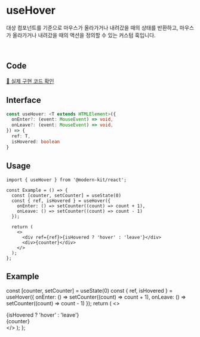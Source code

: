 
# useHover

대상 컴포넌트를 기준으로 마우스가 올라가거나 내려갔을 때의 상태를 반환하고, 마우스가 올라가거나 내려갔을 때의 액션을 정의할 수 있는 커스텀 훅입니다.

<br />

## Code
[🔗 실제 구현 코드 확인](https://github.com/modern-agile-team/modern-kit/blob/main/packages/react/src/hooks/useHover/index.ts)

## Interface
```ts title="typescript"
const useHover: <T extends HTMLElement>({
  onEnter?: (event: MouseEvent) => void,
  onLeave?: (event: MouseEvent) => void,
}) => {
  ref: T,
  isHovered: boolean
}
```

## Usage
```tsx title="typescript"
import { useHover } from '@modern-kit/react';

const Example = () => {
  const [counter, setCounter] = useState(0)
  const { ref, isHovered } = useHover({
    onEnter: () => setCounter((count) => count + 1),
    onLeave: () => setCounter((count) => count - 1)
  });

  return (
    <>
      <div ref={ref}>{isHovered ? 'hover' : 'leave'}</div>
      <div>{counter}</div>
    </>
  );
};
```

## Example

  const [counter, setCounter] = useState(0)
  const { ref, isHovered } = useHover({
    onEnter: () => setCounter((count) => count + 1),
    onLeave: () => setCounter((count) => count - 1)
  });
  return (
    <>
      <div ref={ref}>{isHovered ? 'hover' : 'leave'}</div>
      <div>{counter}</div>
    </>
  );
};

<Example />